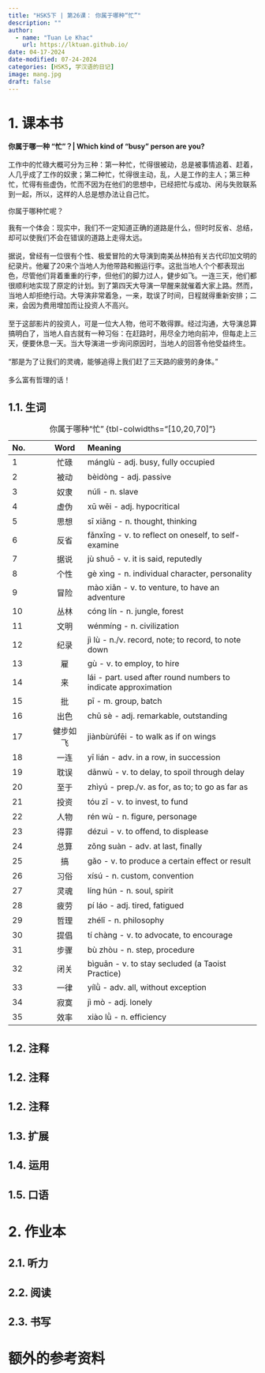 ---
title: "HSK5下 | 第26课： 你属于哪种“忙”"
description: ""
author:
  - name: "Tuan Le Khac"
    url: https://lktuan.github.io/
date: 04-17-2024
date-modified: 07-24-2024
categories: [HSK5, 学汉语的日记]
image: mang.jpg
draft: false
---

# 1. 课本书

**你属于哪一种 “忙”？\| Which kind of “busy” person are you?**\
\
工作中的忙碌大概可分为三种：第一种忙，忙得很被动，总是被事情追着、赶着，人几乎成了工作的奴隶；第二种忙，忙得很主动，乱，人是工作的主人；第三种忙，忙得有些虚伪，忙而不因为在他们的思想中，已经把忙与成功、闲与失败联系到一起，所以，这样的人总是想办法让自己忙。

你属于哪种忙呢？

我有一个体会：现实中，我们不一定知道正确的道路是什么，但时时反省、总结，却可以使我们不会在错误的道路上走得太远。\
\
据说，曾经有一位很有个性、极爱冒险的大导演到南美丛林拍有关古代印加文明的纪录片。他雇了20来个当地人为他带路和搬运行李。这批当地人个个都表现出色，尽管他们背着重重的行李，但他们的脚力过人，健步如飞。一连三天，他们都很顺利地实现了原定的计划。到了第四天大导演一早醒来就催着大家上路。然而，当地人却拒绝行动。大导演非常着急，一来，耽误了时间，日程就得重新安排；二来，会因为费用增加而让投资人不高兴。\
\
至于这部影片的投资人，可是一位大人物，他可不敢得罪。经过沟通，大导演总算搞明白了，当地人自古就有一种习俗：在赶路时，用尽全力地向前冲，但每走上三天，便要休息一天。当大导演进一步询问原因时，当地人的回答令他受益终生。\
\
“那是为了让我们的灵魂，能够追得上我们赶了三天路的疲劳的身体。”\
\
多么富有哲理的话！

## 1.1. 生词

| No. |   Word   | Meaning                                                        |
|:----------|:---------:|:--------------------------------------------------|
| 1   |   忙碌   | mánglù - adj. busy, fully occupied                             |
| 2   |   被动   | bèidòng - adj. passive                                         |
| 3   |   奴隶   | núlì - n. slave                                                |
| 4   |   虚伪   | xū wěi - adj. hypocritical                                     |
| 5   |   思想   | sī xiǎng - n. thought, thinking                                |
| 6   |   反省   | fǎnxǐng - v. to reflect on oneself, to self-examine            |
| 7   |   据说   | jù shuō - v. it is said, reputedly                             |
| 8   |   个性   | gè xìng - n. individual character, personality                 |
| 9   |   冒险   | mào xiǎn - v. to venture, to have an adventure                 |
| 10  |   丛林   | cóng lín - n. jungle, forest                                   |
| 11  |   文明   | wénmíng - n. civilization                                      |
| 12  |   纪录   | jì lù - n./v. record, note; to record, to note down            |
| 13  |    雇    | gù - v. to employ, to hire                                     |
| 14  |    来    | lái - part. used after round numbers to indicate approximation |
| 15  |    批    | pī - m. group, batch                                           |
| 16  |   出色   | chū sè - adj. remarkable, outstanding                          |
| 17  | 健步如飞 | jiànbùrúfēi - to walk as if on wings                           |
| 18  |   一连   | yī lián - adv. in a row, in succession                         |
| 19  |   耽误   | dānwù - v. to delay, to spoil through delay                    |
| 20  |   至于   | zhìyú - prep./v. as for, as to; to go as far as                |
| 21  |   投资   | tóu zī - v. to invest, to fund                                 |
| 22  |   人物   | rén wù - n. figure, personage                                  |
| 23  |   得罪   | dézuì - v. to offend, to displease                             |
| 24  |   总算   | zǒng suàn - adv. at last, finally                              |
| 25  |    搞    | gǎo - v. to produce a certain effect or result                 |
| 26  |   习俗   | xísú - n. custom, convention                                   |
| 27  |   灵魂   | líng hún - n. soul, spirit                                     |
| 28  |   疲劳   | pí láo - adj. tired, fatigued                                  |
| 29  |   哲理   | zhélǐ - n. philosophy                                          |
| 30  |   提倡   | tí chàng - v. to advocate, to encourage                        |
| 31  |   步骤   | bù zhòu - n. step, procedure                                   |
| 32  |   闭关   | bìguān - v. to stay secluded (a Taoist Practice)               |
| 33  |   一律   | yílǜ - adv. all, without exception                             |
| 34  |   寂寞   | jì mò - adj. lonely                                            |
| 35  |   效率   | xiào lǜ - n. efficiency                                        |

: 你属于哪种“忙” {tbl-colwidths="\[10,20,70\]"}

## 1.2. 注释

## 1.2. 注释

## 1.2. 注释

## 1.3. 扩展

## 1.4. 运用

## 1.5. 口语

# 2. 作业本

## 2.1. 听力

## 2.2. 阅读

## 2.3. 书写

# 额外的参考资料
